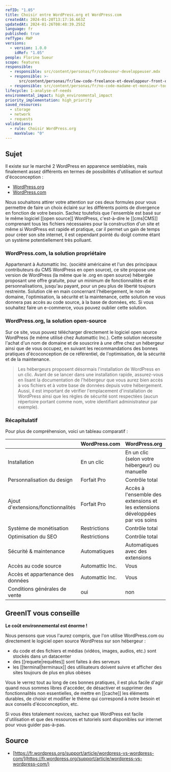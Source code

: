 ```yaml
---
refID: "1.05"
title: Choisir entre WordPress.org et WordPress.com
createdAt: 2024-01-20T13:17:16.663Z
updatedAt: 2024-01-26T08:48:39.255Z
language: fr
published: true
refType: RWP
versions:
  - version: 1.0.0
    idRef: "1.05"
people: Florine Sueur
scope: features
responsible:
  - responsible: src/content/personas/fr/codeuseur-developpeuser.mdx
  - responsible: >-
      src/content/personas/fr/low-code-freelance-et-developpeur-front-end-d-agences.mdx
  - responsible: src/content/personas/fr/no-code-madame-et-monsieur-tout-le-monde.mdx
lifecycle: 1-analyse-of-needs
environmental_impact: high_environmental_impact
priority_implementation: high_priority
saved_resources:
  - storage
  - network
  - requests
validations:
  - rule: Choisir WordPress.org
    maxValue: "0"
---
```


## Sujet

Il existe sur le marché 2 WordPress en apparence semblables, mais finalement assez différents en termes de possibilités d'utilisation et surtout d'écoconception :

- [WordPress.org](https://fr.wordpress.org/)
- [WordPress.com](https://wordpress.com/fr/)

Nous souhaitons attirer votre attention sur ces deux formules pour vous permettre de faire un choix éclairé sur les différents points de divergence en fonction de votre besoin. Sachez toutefois que l'ensemble est basé sur le même logiciel \[\[open source]] WordPress, c'est-à-dire le \[\[cms|CMS]] comprenant tous les fichiers nécessaires pour la construction d'un site et même si WordPress est rapide et pratique, car il permet un gain de temps pour créer son site internet, il est cependant pointé du doigt comme étant un système potentiellement très polluant.

### WordPress.com, la solution propriétaire

Appartenant à Automattic Inc. (société américaine et l'un des principaux contributeurs du CMS WordPress en open source), ce site propose une version de WordPress (la même que le .org en open source) hébergée proposant une offre gratuite, pour un minimum de fonctionnalités et de personnalisations, jusqu'au payant, pour un peu plus de liberté toujours restreinte. Solution clé en main concernant l'hébergement, le nom de domaine, l'optimisation, la sécurité et la maintenance, cette solution ne vous donnera pas accès au code source, à la base de données, etc. Si vous souhaitez faire un e-commerce, vous pouvez oublier cette solution.

### WordPress.org, la solution open-source

Sur ce site, vous pouvez télécharger directement le logiciel open source WordPress (le même utilisé chez Automattic Inc.). Cette solution nécessite l'achat d'un nom de domaine et de souscrire à une offre chez un hébergeur ainsi que de vous occupez, en suivant les recommandations des bonnes pratiques d'écoconception de ce référentiel, de l'optimisation, de la sécurité et de la maintenance.

> Les hébergeurs proposent désormais l'installation de WordPress en un clic. Avant de se lancer dans une installation rapide, assurez-vous en lisant la documentation de l'hébergeur que vous aurez bien accès à vos fichiers et à votre base de données depuis votre hébergement. Aussi, il est important de vérifier l'emplacement d'installation de WordPress ainsi que les règles de sécurité sont respectées (aucun répertoire portant comme nom, votre identifiant administrateur par exemple).

### Récapitulatif

Pour plus de compréhension, voici un tableau comparatif :

|                                    | WordPress.com   | WordPress.org                                                                 |
| :--------------------------------- | :-------------- | :---------------------------------------------------------------------------- |
| Installation                       | En un clic      | En un clic (selon votre hébergeur) ou manuelle                                |
| Personnalisation du design         | Forfait Pro     | Contrôle total                                                                |
| Ajout d'extensions/fonctionnalités | Forfait Pro     | Accès à l'ensemble des extensions et les extensions développées par vos soins |
| Système de monétisation            | Restrictions    | Contrôle total                                                                |
| Optimisation du SEO                | Restrictions    | Contrôle total                                                                |
| Sécurité & maintenance             | Automatiques    | Automatiques avec des extensions                                              |
| Accès au code source               | Automattic Inc. | Vous                                                                          |
| Accès et appartenance des données  | Automattic Inc. | Vous                                                                          |
| Conditions générales de vente      | oui             | non                                                                           |

## GreenIT vous conseille

**Le coût environnemental est énorme !**

Nous pensons que vous l'aurez compris, que l'on utilise WordPress.com ou directement le logiciel open source WordPress sur son hébergeur :

- du code et des fichiers et médias (vidéos, images, audios, etc.) sont stockés dans un datacenter
- des \[\[requete|requêtes]] sont faites à des serveurs
- les \[\[terminal|terminaux]] des utilisateurs doivent suivre et afficher des sites toujours de plus en plus obèses

Vous le verrez tout au long de ces bonnes pratiques, il est plus facile d'agir quand nous sommes libres d'accéder, de désactiver et supprimer des fonctionnalités non essentielles, de mettre en \[\[cache]] les éléments durables, de choisir et modifier le thème qui correspond à notre besoin et aux conseils d'écoconception, etc.

Si vous êtes totalement novices, sachez que WordPress est facile d'utilisation et que des ressources et tutoriels sont disponibles sur internet pour vous guider pas-à-pas.

## Source

- [https://fr.wordpress.org/support/article/wordpress-vs-wordpress-com/](https://fr.wordpress.org/support/article/wordpress-vs-wordpress-com/)
